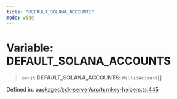 ```yaml
---
title: "DEFAULT_SOLANA_ACCOUNTS"
mode: wide
---
```

  
# Variable: DEFAULT\_SOLANA\_ACCOUNTS

> `const` **DEFAULT\_SOLANA\_ACCOUNTS**: `WalletAccount`[]

Defined in: [packages/sdk-server/src/turnkey-helpers.ts:445](https://github.com/tkhq/sdk/blob/d88b5e1f9a6cca8e54e61f8a127aa90fcebeaa2e/packages/sdk-server/src/turnkey-helpers.ts#L445)

